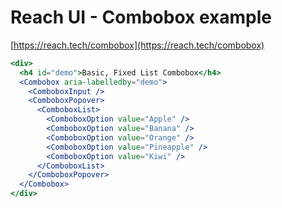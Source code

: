 # Reach UI - Combobox example

[https://reach.tech/combobox](https://reach.tech/combobox)

```jsx
<div>
  <h4 id="demo">Basic, Fixed List Combobox</h4>
  <Combobox aria-labelledby="demo">
    <ComboboxInput />
    <ComboboxPopover>
      <ComboboxList>
        <ComboboxOption value="Apple" />
        <ComboboxOption value="Banana" />
        <ComboboxOption value="Orange" />
        <ComboboxOption value="Pineapple" />
        <ComboboxOption value="Kiwi" />
      </ComboboxList>
    </ComboboxPopover>
  </Combobox>
</div>
```
